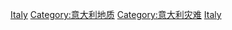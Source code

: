 {{Commonscat|Earthquakes in Italy}}

[[Category:各国地震|Italy]]
[[Category:意大利地质|Category:意大利地质]]
[[Category:意大利灾难|Category:意大利灾难]]
[[Category:歐洲地震|Italy]]